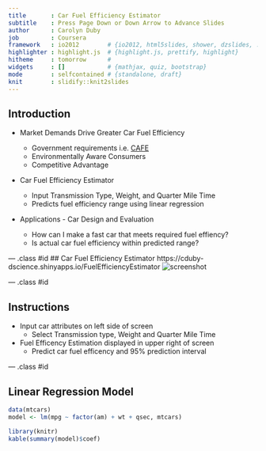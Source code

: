 ```yaml
---
title       : Car Fuel Efficiency Estimator
subtitle    : Press Page Down or Down Arrow to Advance Slides
author      : Carolyn Duby
job         : Coursera
framework   : io2012        # {io2012, html5slides, shower, dzslides, ...}
highlighter : highlight.js  # {highlight.js, prettify, highlight}
hitheme     : tomorrow      # 
widgets     : []            # {mathjax, quiz, bootstrap}
mode        : selfcontained # {standalone, draft}
knit        : slidify::knit2slides
---
```


## Introduction

* Market Demands Drive Greater Car Fuel Efficiency

    * Government requirements i.e. [CAFE](https://en.wikipedia.org/wiki/Corporate_Average_Fuel_Economy)
    * Environmentally Aware Consumers
    * Competitive Advantage
    
* Car Fuel Efficiency Estimator
    * Input Transmission Type, Weight, and Quarter Mile Time
    * Predicts fuel efficiency range using linear regression
    
* Applications - Car Design and Evaluation
    * How can I make a fast car that meets required fuel effiency?
    * Is actual car fuel efficiency within predicted range?

--- .class #id 
## Car Fuel Efficiency Estimator
https://cduby-dscience.shinyapps.io/FuelEfficiencyEstimator
![screenshot](screenshot_fe.jpg)

--- .class #id 

## Instructions
* Input car attributes on left side of screen
    * Select Transmission type, Weight and Quarter Mile Time
* Fuel Efficency Estimation displayed in upper right of screen
    * Predict car fuel efficency and 95% prediction interval

--- .class #id 

## Linear Regression Model
```r
data(mtcars)
model <- lm(mpg ~ factor(am) + wt + qsec, mtcars)
```

```r
library(knitr)
kable(summary(model)$coef)
```



